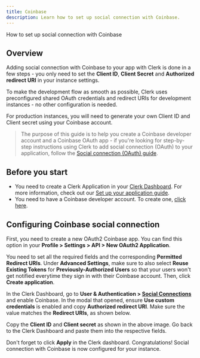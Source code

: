 ---
title: Coinbase
description: Learn how to set up social connection with Coinbase.
---

How to set up social connection with Coinbase

## Overview

Adding social connection with Coinbase to your app with Clerk is done in a few steps - you only need to set the **Client ID**, **Client Secret** and **Authorized redirect URI** in your instance settings.

To make the development flow as smooth as possible, Clerk uses preconfigured shared OAuth credentials and redirect URIs for development instances - no other configuration is needed.

For production instances, you will need to generate your own Client ID and Client secret using your Coinbase account.

> The purpose of this guide is to help you create a Coinbase developer account and a Coinbase OAuth app - if you're looking for step-by-step instructions using Clerk to add social connection (OAuth) to your application, follow the [Social connection (OAuth) guide](/docs/authentication/social-connections/oauth).

## Before you start

- You need to create a Clerk Application in your [Clerk Dashboard](https://dashboard.clerk.com/). For more information, check out our [Set up your application guide](/docs/quickstarts/setup-clerk).
- You need to have a Coinbase developer account. To create one, [click here](https://www.coinbase.com/).

## Configuring Coinbase social connection

First, you need to create a new OAuth2 Coinbase app. You can find this option in your **Profile > Settings > API > New OAuth2 Application**.

You need to set all the required fields and the corresponding **Permitted Redirect URIs**. Under **Advanced Settings**, make sure to also select **Reuse Existing Tokens** for **Previously-Authorized Users** so that your users won't get notified everytime they sign in with their Coinbase account. Then, click **Create application**.

<Images
  width={1301}
  height={1647}
  src="/docs/images/authentication-providers/coinbase/creating-application.jpg"
  alt="Creating application"
/>

In the Clerk Dashboard, go to **User & Authentication > [Social Connections](https://dashboard.clerk.com/last-active?path=user-authentication/social-connections)** and enable Coinbase. In the modal that opened, ensure **Use custom credentials** is enabled and copy **Authorized redirect URI**. Make sure the value matches the **Redirect URIs**, as shown below.

<Images
  width={1303}
  height={1027}
  src="/docs/images/authentication-providers/coinbase/copying-values-from-box-dashboard.jpg"
  alt="Copying the Client ID and Client Secret from the Box dashboard"
/>

Copy the **Client ID** and **Client secret** as shown in the above image. Go back to the Clerk Dashboard and paste them into the respective fields.

Don't forget to click **Apply** in the Clerk dashboard. Congratulations! Social connection with Coinbase is now configured for your instance.
